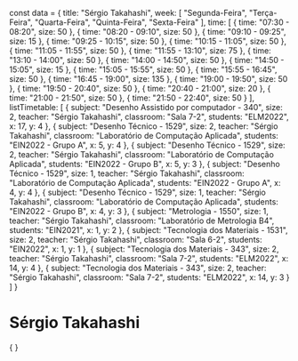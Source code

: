 const data = {
  title: "Sérgio Takahashi",
  week: [
    "Segunda-Feira",
    "Terça-Feira",
    "Quarta-Feira",
    "Quinta-Feira",
    "Sexta-Feira"
  ],
  time: [
    {
      time: "07:30 - 08:20",
      size: 50
    },
    {
      time: "08:20 - 09:10",
      size: 50
    },
    {
      time: "09:10 - 09:25",
      size: 15
    },
    {
      time: "09:25 - 10:15",
      size: 50
    },
    {
      time: "10:15 - 11:05",
      size: 50
    },
    {
      time: "11:05 - 11:55",
      size: 50
    },
    {
      time: "11:55 - 13:10",
      size: 75
    },
    {
      time: "13:10 - 14:00",
      size: 50
    },
    {
      time: "14:00 - 14:50",
      size: 50
    },
    {
      time: "14:50 - 15:05",
      size: 15
    },
    {
      time: "15:05 - 15:55",
      size: 50
    },
    {
      time: "15:55 - 16:45",
      size: 50
    },
    {
      time: "16:45 - 19:00",
      size: 135
    },
    {
      time: "19:00 - 19:50",
      size: 50
    },
    {
      time: "19:50 - 20:40",
      size: 50
    },
    {
      time: "20:40 - 21:00",
      size: 20
    },
    {
      time: "21:00 - 21:50",
      size: 50
    },
    {
      time: "21:50 - 22:40",
      size: 50
    }
  ],
  listTimetable: [
    {
      subject: "Desenho Assistido por computador - 340",
      size: 2,
      teacher: "Sérgio Takahashi",
      classroom: "Sala 7-2",
      students: "ELM2022",
      x: 17,
      y: 4
    },
    {
      subject: "Desenho Técnico - 1529",
      size: 2,
      teacher: "Sérgio Takahashi",
      classroom: "Laboratório de Computação Aplicada",
      students: "EIN2022 - Grupo A",
      x: 5,
      y: 4
    },
    {
      subject: "Desenho Técnico - 1529",
      size: 2,
      teacher: "Sérgio Takahashi",
      classroom: "Laboratório de Computação Aplicada",
      students: "EIN2022 - Grupo B",
      x: 5,
      y: 3
    },
    {
      subject: "Desenho Técnico - 1529",
      size: 1,
      teacher: "Sérgio Takahashi",
      classroom: "Laboratório de Computação Aplicada",
      students: "EIN2022 - Grupo A",
      x: 4,
      y: 4
    },
    {
      subject: "Desenho Técnico - 1529",
      size: 1,
      teacher: "Sérgio Takahashi",
      classroom: "Laboratório de Computação Aplicada",
      students: "EIN2022 - Grupo B",
      x: 4,
      y: 3
    },
    {
      subject: "Metrologia - 1550",
      size: 1,
      teacher: "Sérgio Takahashi",
      classroom: "Laboratório de Metrologia B4",
      students: "EIN2021",
      x: 1,
      y: 2
    },
    {
      subject: "Tecnologia dos Materiais - 1531",
      size: 2,
      teacher: "Sérgio Takahashi",
      classroom: "Sala 6-2",
      students: "EIN2022",
      x: 1,
      y: 1
    },
    {
      subject: "Tecnologia dos Materiais - 343",
      size: 2,
      teacher: "Sérgio Takahashi",
      classroom: "Sala 7-2",
      students: "ELM2022",
      x: 14,
      y: 4
    },
    {
      subject: "Tecnologia dos Materiais - 343",
      size: 2,
      teacher: "Sérgio Takahashi",
      classroom: "Sala 7-2",
      students: "ELM2022",
      x: 14,
      y: 3
    }
  ]
}

# Sérgio Takahashi

<div>
    {
        <Grid
            title={data.title}
            weekDays={data.week}
            time={data.time}
            listClasses={data.listTimetable}
        />
    }
</div>